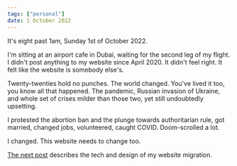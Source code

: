 ```yaml
---
tags: ["personal"]
date: 1 October 2022
---
```


It's eight past 1am, Sunday 1st of October 2022.

I'm sitting at an airport cafe in Dubai, waiting for the second leg of my
flight. I didn't post anything to my website since April 2020. It didn't feel
right. It felt like the website is somebody else's.

Twenty-twenties hold no punches. The world changed. You've lived it too, you
know all that happened. The pandemic, Russian invasion of Ukraine, and whole set
of crises milder than those two, yet still undoubtedly upsetting.

I protested the abortion ban and the plunge towards authoritarian rule, got
married, changed jobs, volunteered, caught COVID. Doom-scrolled a lot.

I changed. This website needs to change too.

[The next post](./2023-homepage-rebuild.mdx) describes the tech and design of my
website migration.
